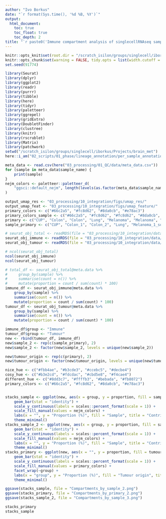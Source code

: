 ```yaml
---
author: "Ivo Borkus"
date: "`r format(Sys.time(), '%d %B, %Y')`"
output:  
  html_document:
    toc: true
    toc_float: true
    toc_depth: 2
title: "`r paste0('Immune compartment analysis of singlecellRNAseq samples')`"
---
```


```r
knitr::opts_knit$set(root.dir = "/scratch_isilon/groups/singlecell/iborkus/Projects/brain_met") # nolint
knitr::opts_chunk$set(warning = FALSE, tidy.opts = list(width.cutoff = 60), tidy = FALSE) # nolint
set.seed(91774)
```

```R
library(Seurat)
library(dplyr)
library(ggplot2)
library(readr)
library(purrr)
library(tibble)
library(here)
library(tidyr)
library(paletteer)
library(ggrepel)
library(gridExtra)
library(DoubletFinder)
library(clustree)
library(knitr)
library(rscrublet)
library(Matrix)
library(patchwork)
setwd("/scratch_isilon/groups/singlecell/iborkus/Projects/brain_met")
here::i_am("02_scripts/01_phase/lineage_annotation/per_sample_annotation.rmd")
```

```R
meta_data <- read.csv(here("03_processing/01_QC/data/meta_data.csv"))
for (sample in meta_data$sample_name) {
    print(sample)
}
nejm_colors <- paletteer::paletteer_d(
    "ggsci::default_nejm", length(levels(as.factor(meta_data$sample_name)))
)

output_umap_res <- "03_processing/10_integration/figs/umap_res/"
output_umap_feat <- "03_processing/10_integration/figs/umap_feature/"
primary_colors <- c("#66c2a5", "#fc8d62", "#8da0cb", "#e78ac3")
primary_colors_sample <- c("#66c2a5", "#fc8d62", "#fc8d62", "#8da0cb", "#e78ac3", "#e78ac3", "#e78ac3", "#e78ac3")
primary <- c("CUP", "Colon", "Colon", "Lung", "Melanoma", "Melanoma", "Melanoma", "Melanoma")
sample_primary <- c("CUP", "Colon_1", "Colon_2", "Lung", "Melanoma_1_sorted", "Melanoma_2_sorted", "Melanoma_2_unsorted", "Melanoma_3_unsorted")
```


```R
# seurat_obj_total <- readRDS(file = "03_processing/10_integration/data/merged_scratch.rds")
seurat_obj_immune <- readRDS(file = "03_processing/10_integration/data/merged_subset_immune.rds")
seurat_obj_tumour <- readRDS(file = "03_processing/10_integration/data/merged_subset_tumour.rds")
```

```R
# ncol(seurat_obj_total)
ncol(seurat_obj_immune)
ncol(seurat_obj_tumour)
```


```R
# total_df <- seurat_obj_total@meta.data %>%
#     group_by(sample) %>%
#     summarise(count = n()) %>%
#     mutate(proportion = count / sum(count) * 100)
immune_df <- seurat_obj_immune@meta.data %>%
    group_by(sample) %>%
    summarise(count = n()) %>%
    mutate(proportion = count / sum(count) * 100)
tumour_df <- seurat_obj_tumour@meta.data %>%
    group_by(sample) %>%
    summarise(count = n()) %>%
    mutate(proportion = count / sum(count) * 100)

immune_df$group <- "Immune"
tumour_df$group <- "Tumour"
new <- rbind(tumour_df, immune_df)
new$sample_2 <- rep(c(sample_primary), 2)
new$sample_2 <- factor(new$sample_2, levels = unique(new$sample_2))

new$tumour_origin <- rep(c(primary), 2)
new$tumour_origin <- factor(new$tumour_origin, levels = unique(new$tumour_origin))
```

```R
nice_hue <- c("#fbb4ae", "#b3cde3", "#ccebc5", "#decbe4")
cosy_hue <- c("#b3e2cd", "#fdcdac", "#cbd5e8", "#f4cae4")
different_hue <- c("#8dd3c7", "#ffffb3", "#bebada", "#fb8072")
primary_colors <- c("#66c2a5", "#fc8d62", "#8da0cb", "#e78ac3")


stacks_sample <- ggplot(new, aes(x = group, y = proportion, fill = sample)) +
    geom_bar(stat = "identity") +
    scale_y_continuous(labels = scales::percent_format(scale = 1)) +
    scale_fill_manual(values = nejm_colors) +
    labs(x = "", y = "Proportion (%)", fill = "Sample", title = "Contribution (%) of the samples to the different cellular compartments") +
    theme_minimal()
stacks_sample_2 <- ggplot(new, aes(x = group, y = proportion, fill = sample_2)) +
    geom_bar(stat = "identity") +
    scale_y_continuous(labels = scales::percent_format(scale = 1)) +
    scale_fill_manual(values = nejm_colors) +
    labs(x = "", y = "Proportion (%)", fill = "Sample", title = "Contribution (%) of the samples to the different cellular compartments") +
    theme_minimal()
stacks_primary <- ggplot(new, aes(x = "", y = proportion, fill = tumour_origin)) +
    geom_bar(stat = "identity") +
    scale_y_continuous(labels = scales::percent_format(scale = 1)) +
    scale_fill_manual(values = primary_colors) +
    facet_wrap(~group) +
    labs(x = "group", y = "Proportion (%)", fill = "Tumour origin", title = "Contribution (%) of the tumour of origin to the different cellular compartments") +
    theme_minimal()
```


```R
ggsave(stacks_sample, file = "Compartments_by_sample_2.png")
ggsave(stacks_primary, file = "Compartments_by_primary_2.png")
ggsave(stacks_sample_2, file = "Compartments_by_sample_3.png")
```

```R
stacks_primary
stacks_sample
```
